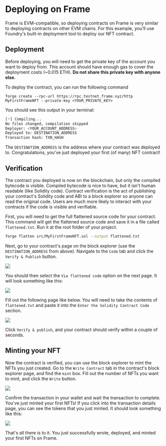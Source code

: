 # Deploying on Frame

Frame is EVM-compatible, so deploying contracts on Frame is very similar to deploying contracts on other EVM chains.
For this example, you'll use Foundry's built-in deployment tool to deploy our NFT contract.

## Deployment

Before deploying, you will need to get the private key of the account you want to deploy from.
This account should have enough gas to cover the deployment costs (~0.015 ETH).
**Do not share this private key with anyone else.**

To deploy the contract, you can run the following command

```
forge create --rpc-url https://rpc.testnet.frame.xyz/http MyFirstFrameNFT --private-key <YOUR_PRIVATE_KEY>
```

You should see this output in your terminal:

```bash
[⠒] Compiling...
No files changed, compilation skipped
Deployer: <YOUR_ACCOUNT_ADDRESS>
Deployed to: DESTINATION_ADDRESS
Transaction hash: TXN_HASH
```

The `DESTINATION_ADDRESS` is the address where your contract was deployed to.
Congratulations, you've just deployed your first (of many) NFT contract!

## Verification

The contract you deployed is now on the blockchain, but only the compiled bytecode is visible.
Compiled bytecode is nice to have, but it isn't human readable (like Solidity code).
Contract verification is the act of publishing your contract's Solidity code and ABI to a block explorer so anyone can read the original code.
Users are much more likely to interact with your contracts if the code is visible and verifiable.

First, you will need to get the full flattened source code for your contract.
This command will get the flattened source code and save it in a file called `flattened.txt`. Run it at the root folder of your project.

```bash
forge flatten src/MyFirstFrameNFT.sol --output flattened.txt
```

Next, go to your contract's page on the block explorer (use the `DESTINATION_ADDRESS` from above).
Navigate to the `Code` tab and click the `Verify & Publish` button.

<div style={{ display: "flex", justifyContent: "center", marginTop: 20 }}>
  <img style={{ maxWidth: "100%" }} src="/assets/verification-1.png" />
</div>

You should then select the `Via flattened code` option on the next page. It will look something like this:

<div style={{ display: "flex", justifyContent: "center", marginTop: 20 }}>
  <img style={{ maxWidth: "100%" }} src="/assets/verification-2.png" />
</div>

Fill out the following page like below. You will need to take the contents of `flattened.txt` and paste it into the `Enter the Solidity Contract Code` section.

<div style={{ display: "flex", justifyContent: "center", marginTop: 20 }}>
  <img style={{ maxWidth: "100%" }} src="/assets/verification-3.png" />
</div>

Click `Verify & publish`, and your contract should verify within a couple of seconds.

## Minting your NFT

Now the contract is verified, you can use the block explorer to mint the NFTs you just created.
Go to the `Write Contract` tab in the contract's block explorer page, and find the `mint` box.
Fill out the number of NFTs you want to mint, and click the `Write` button.

<div style={{ display: "flex", justifyContent: "center", marginTop: 20 }}>
  <img style={{ maxWidth: "100%" }} src="/assets/mint-1.png" />
</div>

Confirm the transaction in your wallet and wait the transaction to complete. You've just minted your first NFTs!
If you click into the transaction details page, you can see the tokens that you just minted. It should look something like this:

<div style={{ display: "flex", justifyContent: "center", marginTop: 20 }}>
  <img style={{ maxWidth: "100%" }} src="/assets/mint-2.png" />
</div>

That's all there is to it. You just successfully wrote, deployed, and minted your first NFTs on Frame.
